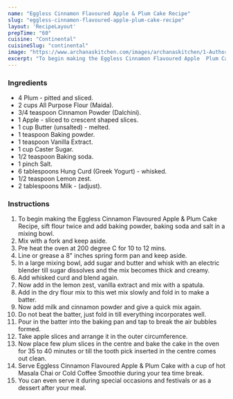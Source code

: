 ---
name: "Eggless Cinnamon Flavoured Apple & Plum Cake Recipe"
slug: "eggless-cinnamon-flavoured-apple-plum-cake-recipe"
layout: 'RecipeLayout'
prepTime: "60"
cuisine: "Continental"
cuisineSlug: "continental"
image: "https://www.archanaskitchen.com/images/archanaskitchen/1-Author/Shaheen_Ali/Cinnamon_Flavored_Eggless_Apple__Plum_Cake.jpg"
excerpt: "To begin making the Eggless Cinnamon Flavoured Apple  Plum Cake Recipe, sift flour twice and add baking powder, baking soda and salt in a mixing bowl"
---

### Ingredients

- 4 Plum - pitted and sliced.
- 2 cups All Purpose Flour (Maida).
- 3/4 teaspoon Cinnamon Powder (Dalchini).
- 1 Apple - sliced to crescent shaped slices.
- 1 cup Butter (unsalted) - melted.
- 1 teaspoon Baking powder.
- 1 teaspoon Vanilla Extract.
- 1 cup Caster Sugar.
- 1/2 teaspoon Baking soda.
- 1 pinch Salt.
- 6 tablespoons Hung Curd (Greek Yogurt) - whisked.
- 1/2 teaspoon Lemon zest.
- 2 tablespoons Milk - (adjust).

### Instructions

1. To begin making the Eggless Cinnamon Flavoured Apple & Plum Cake Recipe, sift flour twice and add baking powder, baking soda and salt in a mixing bowl.
1. Mix with a fork and keep aside.
1. Pre heat the oven at 200 degree C for 10 to 12 mins.
1. Line or grease a 8" inches spring form pan and keep aside.
1. In a large mixing bowl, add sugar and butter and whisk with an electric blender till sugar dissolves and the mix becomes thick and creamy.
1. Add whisked curd and blend again.
1. Now add in the lemon zest, vanilla extract and mix with a spatula.
1. Add in the dry flour mix to this wet mix slowly and fold in to make a batter.
1. Now add milk and cinnamon powder and give a quick mix again.
1. Do not beat the batter, just fold in till everything incorporates well.
1. Pour in the batter into the baking pan and tap to break the air bubbles formed.
1. Take apple slices and arrange it in the outer circumference.
1. Now place few plum slices in the centre and bake the cake in the oven for 35 to 40 minutes or till the tooth pick inserted in the centre comes out clean.
1. Serve Eggless Cinnamon Flavoured Apple & Plum Cake with a cup of hot Masala Chai or Cold Coffee Smoothie during your tea time break.
1. You can even serve it during special occasions and festivals or as a dessert after your meal.
